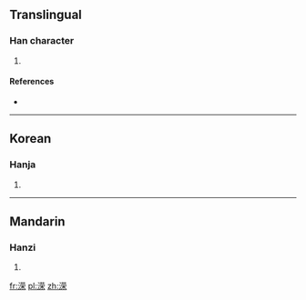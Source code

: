 {{also|濚}}
==Translingual==

===Han character===
{{Han char|rn=85|rad=水|as=09|sn=12|four=|canj=水廿月木 (ETBD)}}

# {{defn|Han|sort=水09}}

====References====
* {{Han ref|kx=0639.111|hdz=31669.021|uh=6E81|ud=28289}}

----

==Korean==

===Hanja===
{{ko-hanja|hangeul=영|eumhun=|rv=yeong|mr=yŏng|y=yeng}}

# {{defn|Korean|sort=水09}}

----

==Mandarin==

===Hanzi===
{{cmn-hanzi|pin=[[yíng]] ([[ying2]])|wg=ying<sup>2</sup>}}

# {{defn|Mandarin|sort=水09}}

[[fr:溁]]
[[pl:溁]]
[[zh:溁]]